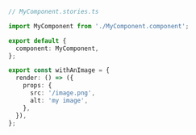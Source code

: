 ```ts
// MyComponent.stories.ts

import MyComponent from './MyComponent.component';

export default {
  component: MyComponent,
};

export const withAnImage = {
  render: () => ({
    props: {
      src: '/image.png',
      alt: 'my image',
    },
  }),
};
```
